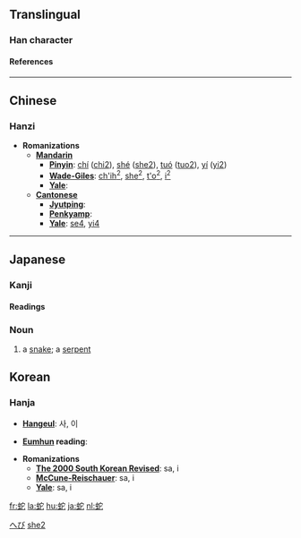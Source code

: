 ==Translingual==
===Han character===
{{Han char|rn=142|rad=虫|as=05|sn=11|so=|four=5311<sub>1</sub>|canj=中戈十心 (LIJP)|cmean=[[snake]]}}
====References====
{{Han ref|kx=1080.200|dkj=32964|dj=1548.360|hdz=42845.080|uh=86C7|ud=34503|bh=B344|bd=45892}}

----
==Chinese==
===Hanzi===


* '''Romanizations'''
** '''[[Mandarin]]'''
*** '''[[Pinyin]]''': [[chí]] ([[chi2]]), [[shé]] ([[she2]]), [[tuó]] ([[tuo2]]), [[yí]] ([[yi2]])
*** '''[[Wade-Giles]]''': [[ch'ih2|ch'ih<sup>2</sup>]], [[she2|she<sup>2</sup>]], [[t'o2|t'o<sup>2</sup>]], [[i2|i<sup>2</sup>]]
*** '''[[Yale]]''': 
** '''[[Cantonese]]'''
*** '''[[Jyutping]]''':
*** '''[[Penkyamp]]''': 
*** '''[[Yale]]''': [[se4]], [[yi4]]


----
== Japanese ==
[[Category:1000_Japanese_basic_words|へび]]


===Kanji===

{{ja-kanji|grade=|rs=虫05|simple=}}
====Readings====
{{ja-readings|on=[[じゃ]] (ja), [[い]] (i), [[だ]] (da)|kun=[[へび]] (hebi), [[くちなわ]] (kuchinawa)}}



=== Noun ===
{{janoun|へび|hebi}}
# a [[snake]]; a [[serpent]]

==Korean==
===Hanja===

* '''[[Hangeul]]''': 사, 이

* '''[[Eumhun]] reading''': 

* '''Romanizations'''
** '''[[The 2000 South Korean Revised Romanization|The 2000 South Korean Revised]]''': sa, i
** '''[[McCune-Reischauer]]''': sa, i
** '''[[Yale]]''': sa, i

[[fr:蛇]]
[[la:蛇]]
[[hu:蛇]]
[[ja:蛇]]
[[nl:蛇]]

[[Category:zh:Reptiles|she2]]